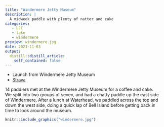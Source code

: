 ```yaml
---
title: "Windermere Jetty Museum"
description: |
  A midweek paddle with plenty of natter and cake
categories:
   - LCC
   - lake
   - windermere
preview: windermere.jpg
date: 2021-11-03
output:
  distill::distill_article:
    self_contained: false
---
```


- Launch from Windermere Jetty Museum
- [Strava](https://www.strava.com/activities/6206299454)

14 paddlers met at the Windermere Jetty Museum for a coffee and cake. 
We split into two groups of seven, and had a chatty paddle up the east side of Windermere. After a lunch at Waterhead, we paddled across the top and down the west side, doing a quick lap of Bell Island before getting back in time to look around the museum.


```r
knitr::include_graphics("windermere.jpg")
```




